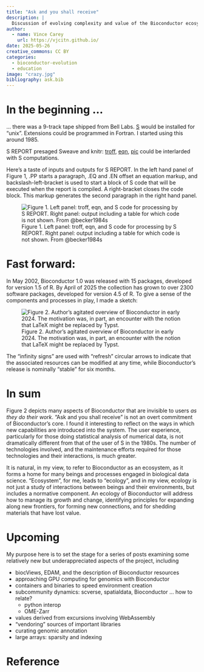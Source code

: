 ```yaml
---
title: "Ask and you shall receive"
description: |
  Discussion of evolving complexity and value of the Bioconductor ecosystem. 
author:
  - name: Vince Carey
    url: https://vjcitn.github.io/
date: 2025-05-26
creative_commons: CC BY
categories:
  - bioconductor-evolution
  - education
image: "crazy.jpg"
bibliography: ask.bib
---
```


# In the beginning ...

... there was a 9-track tape shipped from
Bell Labs.  [S](https://en.wikipedia.org/wiki/S_(programming_language))
would be installed for "unix".  Extensions
could be programmed in Fortran.  I started using this around 1985.

S REPORT presaged
Sweave and knitr: [troff](https://en.wikipedia.org/wiki/Troff), [eqn](https://en.wikipedia.org/wiki/Eqn_(software)), [pic](https://en.wikipedia.org/wiki/PIC_(markup_language)) could be
interlarded with S computations.  

Here's a taste of inputs and outputs for S REPORT.  In the left hand panel of Figure 1, .PP starts a paragraph,
.EQ and .EN offset an equation markup, and backslash-left-bracket is used
to start a block of S code that will be executed when the report
is compiled.  A right-bracket closes the code block.
This markup generates the second paragraph in the right hand panel.

![Figure 1.  Left panel: troff, eqn, and S code for processing by S REPORT.  Right panel: output including a table for which code is not shown.  From @becker1984s](combo.png)

# Fast forward:

In May 2002, Bioconductor 1.0 was released with 15 packages, developed for
version 1.5 of R.  By April of 2025 the collection has grown to
over 2300 software packages, developed for version 4.5 of R.
To give a sense of the components and processes in play, I made a sketch:

![Figure 2. Author's agitated overview of Bioconductor in early 2024.  The motivation
was, in part, an encounter with the notion that LaTeX might
be replaced by Typst.](crazy.jpg)

The "infinity signs" are used with "refresh" circular arrows to indicate 
that the associated resources can be modified at any time, while
Bioconductor's release is nominally "stable" for six months.

# In sum

Figure 2 depicts many aspects of Bioconductor that are
invisible to users *as they do their work*.  "Ask and you shall receive"
is not an overt commitment of Bioconductor's core.  I found it
interesting to reflect on the ways in which new capabilities
are introduced into the system.  The user experience, particularly
for those doing statistical analysis of numerical data, is
not dramatically different from that of the user of S in the 1980s.
The number of technologies involved, and the maintenance efforts
required for those technologies and their interactions, is much
greater.

It is natural, in my view, to refer to
Bioconductor as an ecosystem, as it forms a home for many beings and processes
engaged in biological data science.  "Ecosystem", for me, leads to "ecology",
and in my view, ecology is not just a study of interactions between
beings and their environments, but includes a normative component.
An ecology of Bioconductor will address how to manage its growth and
change, identifying principles for expanding along new frontiers,
for forming new connections,
and for shedding materials that have lost value.

# Upcoming

My purpose here is to set the stage for a series of posts
examining some relatively new but underappreciated
aspects of the project, including

- biocViews, EDAM, and the description of Bioconductor resources
- approaching GPU computing for genomics with Bioconductor
- containers and binaries to speed environment creation
- subcommunity dynamics: scverse, spatialdata, Bioconductor ... how to relate?
    - python interop
    - OME-Zarr
- values derived from excursions involving WebAssembly
- "vendoring" sources of important libraries
- curating genomic annotation
- large arrays: sparsity and indexing

# Reference

